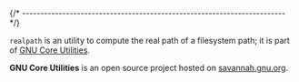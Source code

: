
{/* ------------------------------------------------------------------------ */}

`realpath` is an utility to compute the real path of a filesystem path;
it is part of [GNU Core Utilities](https://www.gnu.org/software/coreutils/).

**GNU Core Utilities** is an open source project hosted on
[savannah.gnu.org](https://git.savannah.gnu.org/gitweb/?p=coreutils.git).
